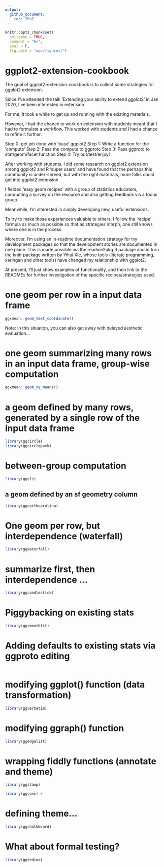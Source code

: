 ```yaml
---
output: 
  github_document:
    toc: TRUE
---
```


<!-- README.md is generated from README.Rmd. Please edit that file -->

```r
knitr::opts_chunk$set(
  collapse = TRUE,
  comment = "#>",
  eval = F,
  fig.path = "man/figures/") 
```

# ggplot2-extension-cookbook

<!-- badges: start -->
<!-- badges: end -->

The goal of ggplot2-extension-cookbook is to collect some strategies for ggplot2 extension.

Since I've attended the talk 'Extending your ability to extend ggplot2' in Jan 2020, I've been interested in extension..  

For me, it took a while to get up and running with the existing materials. 

However, I had the chance to work on extension with students meant that I had to formulate a workflow.  This worked with students and I had a chance to refine it further. 

Step 0: get job done with 'base' ggplot2
Step 1: Write a function for the 'compute'
Step 2: Pass the compute to ggproto
Step 3: Pass ggproto to stat/geom/facet function
Step 4: Try out/test/enjoy!

After working with students, I did some research on ggplot2 extension among ggplot2 and R 'super users' and have found that the perhaps this community is under-served, but with the right materials, more folks could get into ggplot2 extension.

I fielded 'easy geom recipes' with a group of statistics educators, conducting a survey on the resource and also getting feedback via a focus group.

Meanwhile, I'm interested in simply developing new, useful extensions. 

To try to make those experiences valuable to others, I follow the 'recipe' formula as much as possible so that as strategies morph, one still knows where one is in the process.

Moreover, I'm using an in-readme documentation strategy for my development packages so that the development stories are documented in one place. This is made possible via the readme2pkg R package and in turn the knitr package written by Yihui Xie, whose tools (literate programming, xaringan and other tools) have changed my relationship with ggplot2. 

At present, I'll just show examples of functionality, and then link to the READMEs for further investigation of the specific recipes/strategies used. 


# one geom per row in a input data frame

```r
ggxmean::geom_text_coordinate()
```

Note: in this situation, you can also get away with delayed aesthetic evaluation...


# one geom summarizing many rows in an input data frame, group-wise computation

```r
ggxmean::geom_xy_means()
```

# a geom defined by many rows, generated by a single row of the input data frame




```r
library(ggcircle)
library(ggcirclepack)
```


# between-group computation

```r
library(ggols)
```


## a geom defined by an sf geometry column

```r
library(ggnorthcarolina)
```


# One geom per row, but interdependence (waterfall)

```r
library(ggwaterfall)
```

# summarize first, then interdependence ...

```r
library(ggcandlestick)
```

# Piggybacking on existing stats

```r
library(ggsmoothfit)
```

# Adding defaults to existing stats via ggproto editing

```r

```


# modifying ggplot() function (data transformation)

```r
library(ggverbatim)
```


# modifying ggraph() function

```r
library(ggedgelist)
```


# wrapping fiddly functions (annotate and theme)

```r
library(ggstamp)
```

```r
library(ggcons) # 
```

# defining theme...

```r
library(ggchalkboard)
```

# What about formal testing?

```r
library(ggtedius)
```
